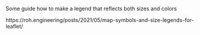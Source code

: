 
Some guide how to make a legend that reflects both sizes and colors

https://roh.engineering/posts/2021/05/map-symbols-and-size-legends-for-leaflet/
